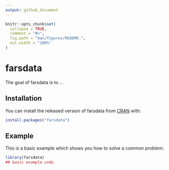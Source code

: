```yaml
---
output: github_document
---
```


<!-- README.md is generated from README.Rmd. Please edit that file -->

```r
knitr::opts_chunk$set(
  collapse = TRUE,
  comment = "#>",
  fig.path = "man/figures/README-",
  out.width = "100%"
)
```

# farsdata

<!-- badges: start -->
<!-- badges: end -->

The goal of farsdata is to ...

## Installation

You can install the released version of farsdata from [CRAN](https://CRAN.R-project.org) with:

``` r
install.packages("farsdata")
```

## Example

This is a basic example which shows you how to solve a common problem:

```r
library(farsdata)
## basic example code
```

